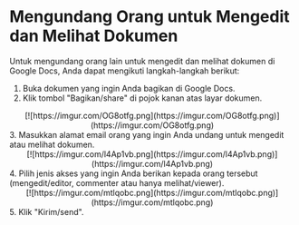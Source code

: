 # Mengundang Orang untuk Mengedit dan Melihat Dokumen

Untuk mengundang orang lain untuk mengedit dan melihat dokumen di Google Docs, Anda
dapat mengikuti langkah-langkah berikut:

1. Buka dokumen yang ingin Anda bagikan di Google Docs.
2. Klik tombol &quot;Bagikan/share&quot; di pojok kanan atas layar dokumen.
<div align = "center">
[![https://imgur.com/OG8otfg.png](https://imgur.com/OG8otfg.png)](https://imgur.com/OG8otfg.png)
</div>
    3. Masukkan alamat email orang yang ingin Anda undang untuk mengedit atau melihat
   dokumen.
<div align = "center">
[![https://imgur.com/l4Ap1vb.png](https://imgur.com/l4Ap1vb.png)](https://imgur.com/l4Ap1vb.png)
</div>
    4. Pilih jenis akses yang ingin Anda berikan kepada orang tersebut (mengedit/editor,
   commenter atau hanya melihat/viewer).
<div align = "center">
[![https://imgur.com/mtlqobc.png](https://imgur.com/mtlqobc.png)](https://imgur.com/mtlqobc.png)
</div>
    5. Klik &quot;Kirim/send&quot;.
